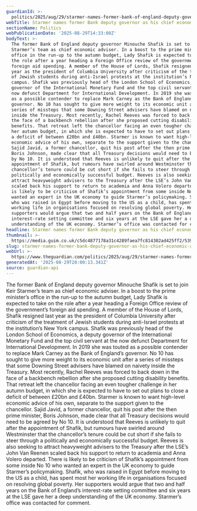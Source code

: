 ```yaml
---
guardianId: >-
  politics/2025/aug/29/starmer-names-former-bank-of-england-deputy-governor-as-his-chief-economic-adviser
webTitle: Starmer names former Bank deputy governor as his chief economic adviser
sectionName: Politics
webPublicationDate: '2025-08-29T14:33:00Z'
bodyText: >-
  The former Bank of England deputy governor Minouche Shafik is set to join Keir
  Starmer’s team as chief economic adviser. In a boost to the prime minister’s
  office in the run-up to the autumn budget, Lady Shafik is expected to take on
  the role after a year heading a Foreign Office review of the government’s
  foreign aid spending. A member of the House of Lords, Shafik resigned last
  year as the president of Columbia University after criticism of the treatment
  of Jewish students during anti-Israel protests at the institution’s New York
  campus. Shafik was previously head of the London School of Economics, a deputy
  governor of the International Monetary Fund and the top civil servant at the
  now defunct Department for International Development. In 2019 she was touted
  as a possible contender to replace Mark Carney as the Bank of England’s
  governor. No 10 has sought to give more weight to its economic unit after a
  series of missteps that some Downing Street advisers have blamed on naivety
  inside the Treasury. Most recently, Rachel Reeves was forced to back down in
  the face of a backbench rebellion after she proposed cutting disability
  benefits. That retreat left the chancellor facing an even tougher challenge in
  her autumn budget, in which she is expected to have to set out plans to close
  a deficit of between £20bn and £40bn. Starmer is known to want high-level
  economic advice of his own, separate to the support given to the chancellor.
  Sajid Javid, a former chancellor, quit his post after the then prime minister,
  Boris Johnson, made clear that all Treasury decisions would need to be agreed
  by No 10. It is understood that Reeves is unlikely to quit after the
  appointment of Shafik, but rumours have swirled around Westminster that the
  chancellor’s tenure could be cut short if she fails to steer through a
  politically and economically successful budget. Reeves is also seeking to
  attract heavyweight advisers to the Treasury after the LSE’s John Van Reenen
  scaled back his support to return to academia and Anna Volero departed. There
  is likely to be criticism of Shafik’s appointment from some inside No 10 who
  wanted an expert in the UK economy to guide Starmer’s policymaking. Shafik,
  who was raised in Egypt before moving to the US as a child, has spent most her
  working life in organisations focused on resolving global poverty. Her
  supporters would argue that two and half years on the Bank of England’s
  interest-rate setting committee and six years at the LSE gave her a deep
  understanding of the UK economy. Starmer’s office was contacted for comment.
headline: Starmer names former Bank deputy governor as his chief economic adviser
thumbnail: >-
  https://media.guim.co.uk/c5dc4877178a31c4289faea7fc814302ad425ff2/539_0_4783_3827/500.jpg
slug: starmer-names-former-bank-deputy-governor-as-his-chief-economic-adviser
webUrl: >-
  https://www.theguardian.com/politics/2025/aug/29/starmer-names-former-bank-of-england-deputy-governor-as-his-chief-economic-adviser
generatedAt: '2025-08-29T20:00:13.341Z'
source: guardian-api
---
```

The former Bank of England deputy governor Minouche Shafik is set to join Keir Starmer’s team as chief economic adviser. In a boost to the prime minister’s office in the run-up to the autumn budget, Lady Shafik is expected to take on the role after a year heading a Foreign Office review of the government’s foreign aid spending. A member of the House of Lords, Shafik resigned last year as the president of Columbia University after criticism of the treatment of Jewish students during anti-Israel protests at the institution’s New York campus. Shafik was previously head of the London School of Economics, a deputy governor of the International Monetary Fund and the top civil servant at the now defunct Department for International Development. In 2019 she was touted as a possible contender to replace Mark Carney as the Bank of England’s governor. No 10 has sought to give more weight to its economic unit after a series of missteps that some Downing Street advisers have blamed on naivety inside the Treasury. Most recently, Rachel Reeves was forced to back down in the face of a backbench rebellion after she proposed cutting disability benefits. That retreat left the chancellor facing an even tougher challenge in her autumn budget, in which she is expected to have to set out plans to close a deficit of between £20bn and £40bn. Starmer is known to want high-level economic advice of his own, separate to the support given to the chancellor. Sajid Javid, a former chancellor, quit his post after the then prime minister, Boris Johnson, made clear that all Treasury decisions would need to be agreed by No 10. It is understood that Reeves is unlikely to quit after the appointment of Shafik, but rumours have swirled around Westminster that the chancellor’s tenure could be cut short if she fails to steer through a politically and economically successful budget. Reeves is also seeking to attract heavyweight advisers to the Treasury after the LSE’s John Van Reenen scaled back his support to return to academia and Anna Volero departed. There is likely to be criticism of Shafik’s appointment from some inside No 10 who wanted an expert in the UK economy to guide Starmer’s policymaking. Shafik, who was raised in Egypt before moving to the US as a child, has spent most her working life in organisations focused on resolving global poverty. Her supporters would argue that two and half years on the Bank of England’s interest-rate setting committee and six years at the LSE gave her a deep understanding of the UK economy. Starmer’s office was contacted for comment.
